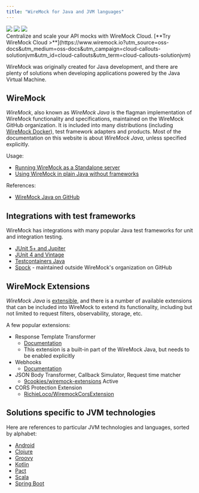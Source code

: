 ```yaml
---
title: "WireMock for Java and JVM languages"
---
```





<div class="solution-block">
  <div class="solution-header">
    <img src="/images/logos/wiremock/logo_square.svg" />
    <img src="/images/logos/doc-sections/connect.svg" />
    <img src="/images/logos/technology/java.svg" />
  </div>
</div>


<CloudCallout title="WireMock Cloud" icon="rocket">
    Centralize and scale your API mocks with WireMock Cloud.
    [**Try WireMock Cloud >**](https://www.wiremock.io?utm_source=oss-docs&utm_medium=oss-docs&utm_campaign=cloud-callouts-solutionjvm&utm_id=cloud-callouts&utm_term=cloud-callouts-solutionjvm)
</CloudCallout>


WireMock was originally created for Java development,
and there are plenty of solutions when developing applications powered by the Java Virtual Machine.

## WireMock

_WireMock_, also known as _WireMock Java_ is the flagman implementation of WireMock functionality and specifications,
maintained on the WireMock GitHub organization.
It is included into many distributions (including [WireMock Docker](../../standalone/docker/)), test framework adapters and products.
Most of the documentation on this website is about _WireMock Java_, unless specified explicitly.

Usage:

- [Running WireMock as a Standalone server](../../standalone/)
- [Using WireMock in plain Java without frameworks](../../java-usage/)

References:

- [WireMock Java on GitHub](https://github.com/wiremock/wiremock)

## Integrations with test frameworks

WireMock has integrations with many popular Java test frameworks
for unit and integration testing.

- [JUnit 5+ and Jupiter](../../junit-jupiter/)
- [JUnit 4 and Vintage](../../junit-extensions/)
- [Testcontainers Java](https://github.com/wiremock/wiremock-testcontainers-java)
- [Spock](https://github.com/felipefzdz/spock-wiremock-extension) - maintained outside WireMock's organization on GitHub

## WireMock Extensions

_WireMock Java_ is [extensible](../../extending-wiremock/),
and there is a number of available extensions that can be included into WireMock
to extend its functionality, including but not limited to request filters, observability, storage, etc.

A few popular extensions:

- Response Template Transformer
    - [Documentation](../../response-templating/)
    - This extension is a built-in part of the WireMock Java, but needs to be enabled explicitly
- Webhooks
    - [Documentation](../../webhooks-and-callbacks/)
- JSON Body Transformer, Callback Simulator, Request time matcher
    - [9cookies/wiremock-extensions](https://github.com/9cookies/wiremock-extensions)
Active
- CORS Protection Extension
    - [RichieLoco/WiremockCorsExtension](https://github.com/RichieLoco/WiremockCorsExtension)

## Solutions specific to JVM technologies

Here are references to particular JVM technologies and languages,
sorted by alphabet:

- [Android](/docs/solutions/android/)
- [Clojure](https://docs.google.com/document/d/1TQccT9Bk-o2lvRVN8_mMaGttaOnwbYFLkn0DsmwGIOA/edit#heading=h.gvb3rxc1ab9p)
- [Groovy](/docs/solutions/groovy/)
- [Kotlin](/docs/solutions/kotlin/)
- [Pact](/docs/solutions/pact/)
- [Scala](https://docs.google.com/document/d/1TQccT9Bk-o2lvRVN8_mMaGttaOnwbYFLkn0DsmwGIOA/edit#heading=h.gvb3rxc1ab9p)
- [Spring Boot](/docs/solutions/spring-boot-integration/)
